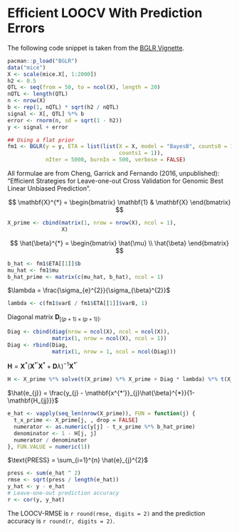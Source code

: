 # Efficient LOOCV With Prediction Errors

The following code snippet is taken from the [BGLR Vignette](https://github.com/gdlc/BGLR-R/blob/master/inst/md/hyperparameters.md).
```r
pacman::p_load("BGLR")
data("mice")
X <- scale(mice.X[, 1:2000])
h2 <- 0.5
QTL <- seq(from = 50, to = ncol(X), length = 20)
nQTL <- length(QTL)
n <- nrow(X)
b <- rep(1, nQTL) * sqrt(h2 / nQTL)
signal <- X[, QTL] %*% b
error <- rnorm(n, sd = sqrt(1 - h2))
y <- signal + error

## Using a flat prior
fm1 <- BGLR(y = y, ETA = list(list(X = X, model = "BayesB", counts0 = 1,
                                   counts1 = 1)), 
            nIter = 5000, burnIn = 500, verbose = FALSE)
```

All formulae are from Cheng, Garrick and Fernando (2016, unpublished):
"Efficient Strategies for Leave-one-out Cross Validation for Genomic Best Linear
Unbiased Prediction".

$$
\mathbf{X}^{*} = 
  \begin{bmatrix}
    \mathbf{1} & \mathbf{X}
  \end{bmatrix}
$$
```r
X_prime <- cbind(matrix(1, nrow = nrow(X), ncol = 1),
                 X)
```

$$
\hat{\beta}^{*} =
  \begin{bmatrix}
    \hat{\mu} \\
    \hat{\beta}
  \end{bmatrix}
$$
```r
b_hat <- fm1$ETA[[1]]$b
mu_hat <- fm1$mu
b_hat_prime <- matrix(c(mu_hat, b_hat), ncol = 1)
```

$\lambda = \frac{\sigma_{e}^{2}}{\sigma_{\beta}^{2}}$
```r
lambda <- c(fm1$varE / fm1$ETA[[1]]$varB, 1)
```

Diagonal matrix $\mathbf{D}_{[(p + 1) \times (p + 1)]}$.
```r
Diag <- cbind(diag(nrow = ncol(X), ncol = ncol(X)),
              matrix(1, nrow = ncol(X), ncol = 1))
Diag <- rbind(Diag,
              matrix(1, nrow = 1, ncol = ncol(Diag)))
```

$\mathbf{H} = \mathbf{X}^{*}(\mathbf{X}^{*'}\mathbf{X}^{*} +
\mathbf{D}\lambda)^{-1}\mathbf{X}^{*'}$
```r
H <- X_prime %*% solve(t(X_prime) %*% X_prime + Diag * lambda) %*% t(X_prime)
```

$\hat{e_{j}} = \frac{y_{j} - 
\mathbf{x^{*'}}_{j}\hat{\beta}^{*}}{1-\mathbf{H_{jj}}}$
```r
e_hat <- vapply(seq_len(nrow(X_prime)), FUN = function(j) {
  t_x_prime <- X_prime[j, , drop = FALSE]
  numerator <- as.numeric(y[j] - t_x_prime %*% b_hat_prime)
  denominator <- 1 - H[j, j]
  numerator / denominator
}, FUN.VALUE = numeric(1))
```

$\text{PRESS} = \sum_{i=1}^{n} \hat{e}_{j}^{2}$
```r
press <- sum(e_hat ^ 2)
rmse <- sqrt(press / length(e_hat))
y_hat <- y - e_hat
# Leave-one-out prediction accuracy
r <- cor(y, y_hat)
```

The LOOCV-RMSE is `r round(rmse, digits = 2)` and the prediction accuracy is 
`r round(r, digits = 2)`.